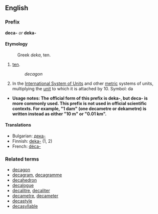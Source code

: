 ==English==
===Prefix===
'''deca-''' ''or'' '''deka-'''

====Etymology====
:Greek ''deka'', ten.

#[[ten]].
#:''decagon''
#In the [[International System of Units]] and other [[metric]] systems of units, multiplying the [[unit]] to which it is attached by 10. Symbol: da
*'''Usage notes:  The official form of this prefix is deka-, but deca- is more commonly used.  This prefix is not used in official scientific contexts.  For example, "1 dam" (one decametre or dekametre) is written instead as either "10 m" or "0.01 km".'''

====Translations====
*Bulgarian: [[дека-]]
*Finnish: [[deka-]] (1, 2)
*French: [[déca-]]

===Related terms===
*[[decagon]]
*[[decagram]], [[decagramme]]
*[[decahedron]]
*[[decalogue]]
*[[decalitre]], [[decaliter]]
*[[decametre]], [[decameter]]
*[[decastyle]]
*[[decasyllable]]